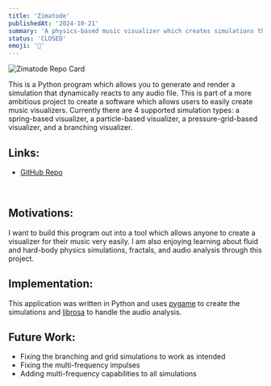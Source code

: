 ```yaml
---
title: 'Zimatode'
publishedAt: '2024-10-21'
summary: 'A physics-based music visualizer which creates simulations that respond to audio.'
status: 'CLOSED'
emoji: '🎹'
---
```

<div className="flex justify-center space-x-4 my-8">
    <img alt="Zimatode Repo Card" src="/images/zimatode.png"/>
</div>

This is a Python program which allows you to generate and render a simulation that dynamically reacts to any audio file. This is part of a more ambitious project to create a software which allows users to easily create music visualizers. Currently there are 4 supported simulation types: a spring-based visualizer, a particle-based visualizer, a pressure-grid-based visualizer, and a branching visualizer.

## Links:
<div>
    <ul id={"list"}>
        <li>
            <a href={"https://github.com/MaxHuber888/zimatode"}>GitHub
                Repo</a>
        </li>
    </ul>
    <br/>
</div>

## Motivations:
I want to build this program out into a tool which allows anyone to create a visualizer for their music very easily. I am also enjoying learning about fluid and hard-body physics simulations, fractals, and audio analysis through this project.

## Implementation:
This application was written in Python and uses [pygame](https://www.pygame.org/) to create the simulations and [librosa](https://librosa.org/) to handle the audio analysis.

## Future Work:
- Fixing the branching and grid simulations to work as intended
- Fixing the multi-frequency impulses
- Adding multi-frequency capabilities to all simulations